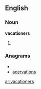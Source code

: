 ==English==

===Noun===
'''vacationers'''

# {{plural of|[[vacationer]]}}

===Anagrams===
* {{alphagram|aaceinorstv}}
* [[acervations#English|acervations]]

[[ar:vacationers]]